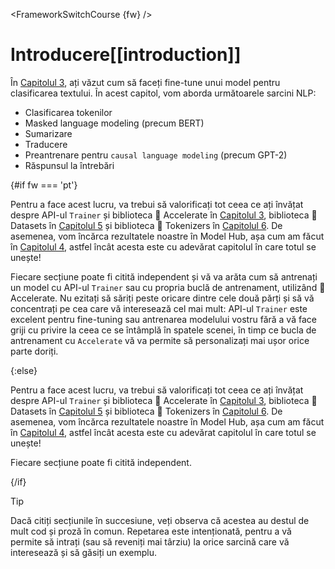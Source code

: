 <FrameworkSwitchCourse {fw} />

# Introducere[[introduction]]

<CourseFloatingBanner
    chapter={7}
    classNames="absolute z-10 right-0 top-0"
/>

În [Capitolul 3](/course/chapter3), ați văzut cum să faceți fine-tune unui model pentru clasificarea textului. În acest capitol, vom aborda următoarele sarcini NLP:

- Clasificarea tokenilor
- Masked language modeling (precum BERT)
- Sumarizare
- Traducere
- Preantrenare pentru `causal language modeling` (precum GPT-2)
- Răspunsul la întrebări

{#if fw === 'pt'}

Pentru a face acest lucru, va trebui să valorificați tot ceea ce ați învățat despre API-ul `Trainer` și biblioteca 🤗 Accelerate în [Capitolul 3](/course/chapter3), biblioteca 🤗 Datasets în [Capitolul 5](/course/chapter5) și biblioteca 🤗 Tokenizers în [Capitolul 6](/course/chapter6). De asemenea, vom încărca rezultatele noastre în Model Hub, așa cum am făcut în [Capitolul 4](/course/chapter4), astfel încât acesta este cu adevărat capitolul în care totul se unește!

Fiecare secțiune poate fi citită independent și vă va arăta cum să antrenați un model cu API-ul `Trainer` sau cu propria buclă de antrenament, utilizând 🤗 Accelerate. Nu ezitați să săriți peste oricare dintre cele două părți și să vă concentrați pe cea care vă interesează cel mai mult: API-ul `Trainer` este excelent pentru fine-tuning sau antrenarea modelului vostru fără a vă face griji cu privire la ceea ce se întâmplă în spatele scenei, în timp ce bucla de antrenament cu `Accelerate` vă va permite să personalizați mai ușor orice parte doriți.

{:else}

Pentru a face acest lucru, va trebui să valorificați tot ceea ce ați învățat despre API-ul `Trainer` și biblioteca 🤗 Accelerate în [Capitolul 3](/course/chapter3), biblioteca 🤗 Datasets în [Capitolul 5](/course/chapter5) și biblioteca 🤗 Tokenizers în [Capitolul 6](/course/chapter6). De asemenea, vom încărca rezultatele noastre în Model Hub, așa cum am făcut în [Capitolul 4](/course/chapter4), astfel încât acesta este cu adevărat capitolul în care totul se unește!

Fiecare secțiune poate fi citită independent.

{/if}


> [!TIP]
> Dacă citiți secțiunile în succesiune, veți observa că acestea au destul de mult cod și proză în comun. Repetarea este intenționată, pentru a vă permite să intrați (sau să reveniți mai târziu) la orice sarcină care vă interesează și să găsiți un exemplu.
